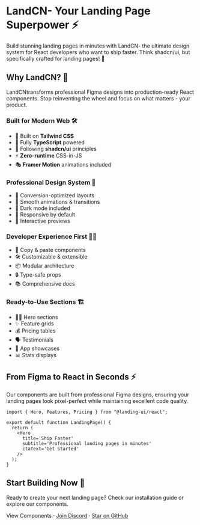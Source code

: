# LandCN- Your Landing Page Superpower ⚡️

Build stunning landing pages in minutes with LandCN- the ultimate design system for React developers who want to ship faster. Think shadcn/ui, but specifically crafted for landing pages! 🚀

## Why LandCN? 🤔

LandCNtransforms professional Figma designs into production-ready React components. Stop reinventing the wheel and focus on what matters - your product.

### Built for Modern Web 🛠️

- 🎨 Built on **Tailwind CSS**
- 📘 Fully **TypeScript** powered
- 🎯 Following **shadcn/ui** principles
- ⚡️ **Zero-runtime** CSS-in-JS
- 🎭 **Framer Motion** animations included

### Professional Design System 🎨

- 🎯 Conversion-optimized layouts
- 💫 Smooth animations & transitions
- 🌙 Dark mode included
- 📱 Responsive by default
- 🎪 Interactive previews

### Developer Experience First 🧑‍💻

- 🔌 Copy & paste components
- 🛠️ Customizable & extensible
- 📦 Modular architecture
- 🔒 Type-safe props
- 📚 Comprehensive docs

### Ready-to-Use Sections 🏗️

- 🦸‍♂️ Hero sections
- ✨ Feature grids
- 💰 Pricing tables
- 🗣️ Testimonials
- 📱 App showcases
- 📊 Stats displays

## From Figma to React in Seconds ⚡️

Our components are built from professional Figma designs, ensuring your landing pages look pixel-perfect while maintaining excellent code quality.

```tsx
import { Hero, Features, Pricing } from "@landing-ui/react";

export default function LandingPage() {
  return (
    <Hero
      title='Ship Faster'
      subtitle='Professional landing pages in minutes'
      ctaText='Get Started'
    />
  );
}
```

## Start Building Now 🚀

Ready to create your next landing page? Check our installation guide or explore our components.

View Components · [Join Discord](https://discord.gg/landing-ui) · [Star on GitHub](https://github.com/landing-ui/landing-ui)
